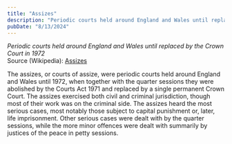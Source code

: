 ```yaml
---
title: "Assizes"
description: "Periodic courts held around England and Wales until replaced by the Crown Court in 1972"
pubDate: "8/13/2024"
---
```


*Periodic courts held around England and Wales until replaced by the Crown Court in 1972*  
Source (Wikipedia): [Assizes][1]

The assizes, or courts of assize, were periodic courts held around England and Wales until 1972, when together with the quarter sessions they were abolished by the Courts Act 1971 and replaced by a single permanent Crown Court. The assizes exercised both civil and criminal jurisdiction, though most of their work was on the criminal side. The assizes heard the most serious cases, most notably those subject to capital punishment or, later, life imprisonment. Other serious cases were dealt with by the quarter sessions, while the more minor offences were dealt with summarily by justices of the peace in petty sessions.

[1]: https://en.wikipedia.org/wiki/Assizes
